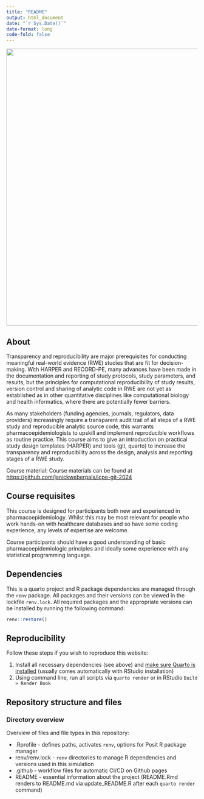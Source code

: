 ```yaml
---
title: "README"
output: html_document
date: "`r Sys.Date()`"
date-format: long
code-fold: false
---
```


![](icpe24_logo.png){fig-align="center" width="728"}

## About {.unnumbered}

Transparency and reproducibility are major prerequisites for conducting meaningful real-world evidence (RWE) studies that are fit for decision-making. With HARPER and RECORD-PE, many advances have been made in the documentation and reporting of study protocols, study parameters, and results, but the principles for computational reproducibility of study results, version control and sharing of analytic code in RWE are not yet as established as in other quantitative disciplines like computational biology and health informatics, where there are potentially fewer barriers.

As many stakeholders (funding agencies, journals, regulators, data providers) increasingly require a transparent audit trail of all steps of a RWE study and reproducible analytic source code, this warrants pharmacoepidemiologists to upskill and implement reproducible workflows as routine practice. This course aims to give an introduction on practical study design templates (HARPER) and tools (git, quarto) to increase the transparency and reproducibility across the design, analysis and reporting stages of a RWE study.

::: {.content-visible when-format="html"}
::: callout-tip
Course material: Course materials can be found at <https://github.com/janickweberpals/icpe-git-2024>
:::
:::

## Course requisites {.unnumbered}

This course is designed for participants both new and experienced in pharmacoepidemiology. Whilst this may be most relevant for people who work hands-on with healthcare databases and so have some coding experience, any levels of expertise are welcome.

::: {.content-visible when-format="html"}
::: callout-important
Course participants should have a good understanding of basic pharmacoepidemiologic principles and ideally some experience with any statistical programming language.
:::
:::

::: {.content-visible when-format="html"}
## Dependencies {#sec-dependencies .unnumbered}

This is a quarto project and R package dependencies are managed through the `renv` package. All packages and their versions can be viewed in the lockfile `renv.lock`. All required packages and the appropriate versions can be installed by running the following command:

```r
renv::restore()
```

## Reproducibility {.unnumbered}

Follow these steps if you wish to reproduce this website:

::: callout-note
1.  Install all necessary dependencies (see above) and [make sure Quarto is installed](https://quarto.org/docs/get-started/) (usually comes automatically with RStudio installation)
2.  Using command line, run all scripts via `quarto render` or in RStudio `Build > Render Book`
:::

## Repository structure and files {.unnumbered}

### Directory overview {.unnumbered}

Overview of files and file types in this repository:

-   .Rprofile - defines paths, activates `renv`, options for Posit R package manager
-   renv/renv.lock - `renv` directories to manage R dependencies and versions used in this simulation
-   .github - workflow files for automatic CI/CD on Github pages
-   README - essential information about the project (README.Rmd renders to README.md via update_README.R after each `quarto render` command)

:::
